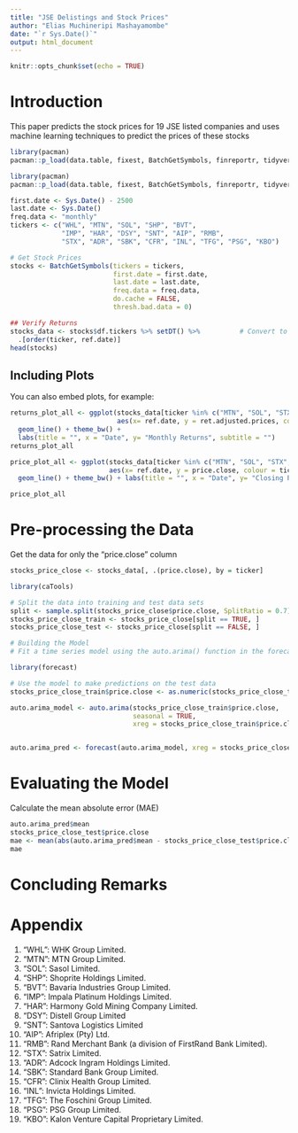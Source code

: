 ```yaml
---
title: "JSE Delistings and Stock Prices"
author: "Elias Muchineripi Mashayamombe"
date: "`r Sys.Date()`"
output: html_document
---
```


```r
knitr::opts_chunk$set(echo = TRUE)
```

# Introduction

This paper predicts the stock prices for 19 JSE listed companies and uses machine learning techniques to predict the prices of these stocks


```r
library(pacman)
pacman::p_load(data.table, fixest, BatchGetSymbols, finreportr, tidyverse, lubridate, ggplot2)

library(pacman)
pacman::p_load(data.table, fixest, BatchGetSymbols, finreportr, tidyverse, lubridate, ggplot2)

first.date <- Sys.Date() - 2500
last.date <- Sys.Date()
freq.data <- "monthly"
tickers <- c("WHL", "MTN", "SOL", "SHP", "BVT", 
             "IMP", "HAR", "DSY", "SNT", "AIP", "RMB",
             "STX", "ADR", "SBK", "CFR", "INL", "TFG", "PSG", "KBO")

# Get Stock Prices
stocks <- BatchGetSymbols(tickers = tickers, 
                          first.date = first.date,
                          last.date = last.date, 
                          freq.data = freq.data,
                          do.cache = FALSE,
                          thresh.bad.data = 0)

## Verify Returns
stocks_data <- stocks$df.tickers %>% setDT() %>%          # Convert to data.table
  .[order(ticker, ref.date)]   
head(stocks)
```

## Including Plots

You can also embed plots, for example:

```r
returns_plot_all <- ggplot(stocks_data[ticker %in% c("MTN", "SOL", "STX", "RMB")], 
                           aes(x= ref.date, y = ret.adjusted.prices, colour = ticker)) +
  geom_line() + theme_bw() + 
  labs(title = "", x = "Date", y= "Monthly Returns", subtitle = "") 
returns_plot_all

```


```r
price_plot_all <- ggplot(stocks_data[ticker %in% c("MTN", "SOL", "STX", "RMB")], 
                         aes(x= ref.date, y = price.close, colour = ticker)) +
  geom_line() + theme_bw() + labs(title = "", x = "Date", y= "Closing Price", subtitle = "")

price_plot_all
```
# Pre-processing the Data

Get the data for only the "price.close" column

```r
stocks_price_close <- stocks_data[, .(price.close), by = ticker]

library(caTools)

# Split the data into training and test data sets
split <- sample.split(stocks_price_close$price.close, SplitRatio = 0.7)
stocks_price_close_train <- stocks_price_close[split == TRUE, ]
stocks_price_close_test <- stocks_price_close[split == FALSE, ]

# Building the Model
# Fit a time series model using the auto.arima() function in the forecast library

library(forecast)

# Use the model to make predictions on the test data
stocks_price_close_train$price.close <- as.numeric(stocks_price_close_train$price.close)

auto.arima_model <- auto.arima(stocks_price_close_train$price.close,
                               seasonal = TRUE,
                               xreg = stocks_price_close_train$price.close)


auto.arima_pred <- forecast(auto.arima_model, xreg = stocks_price_close_test$price.close)
```

# Evaluating the Model

Calculate the mean absolute error (MAE)

```r

auto.arima_pred$mean
stocks_price_close_test$price.close
mae <- mean(abs(auto.arima_pred$mean - stocks_price_close_test$price.close))
mae
```

# Concluding Remarks


# Appendix

1. "WHL": WHK Group Limited.
2. "MTN": MTN Group Limited.
3. "SOL": Sasol Limited.
4. "SHP": Shoprite Holdings Limited.
5. "BVT": Bavaria Industries Group Limited.
6. "IMP": Impala Platinum Holdings Limited.
7. "HAR": Harmony Gold Mining Company Limited.
8. "DSY": Distell Group Limited
9. "SNT": Santova Logistics Limited
10. "AIP": Afriplex (Pty) Ltd.
11. "RMB": Rand Merchant Bank (a division of FirstRand Bank Limited).
12. "STX": Satrix Limited.
13. "ADR": Adcock Ingram Holdings Limited.
14. "SBK": Standard Bank Group Limited.
15. "CFR": Clinix Health Group Limited.
16. "INL": Invicta Holdings Limited.
17. "TFG": The Foschini Group Limited.
18. "PSG": PSG Group Limited.
19. "KBO": Kalon Venture Capital Proprietary Limited.
